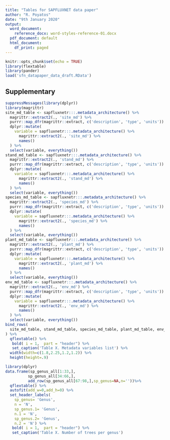 ```yaml
---
title: "Tables for SAPFLUXNET data paper"
author: "R. Poyatos"
date: "9th January 2020"
output:
  word_document: 
    reference_docx: word-styles-reference-01.docx
  pdf_document: default
  html_document:
    df_print: paged
---
```


```r
knitr::opts_chunk$set(echo = TRUE)
library(flextable)
library(pander)
load('sfn_datapaper_data_draft.RData')
```
## Supplementary 

\pagebreak


```r
suppressMessages(library(dplyr))
library(magrittr)
site_md_table <- sapfluxnetr:::.metadata_architecture() %>%
  magrittr::extract2(., 'site_md') %>%
  purrr::map_dfr(magrittr::extract, c('description', 'type', 'units')) %>%
  dplyr::mutate(
    variable = sapfluxnetr:::.metadata_architecture() %>%
      magrittr::extract2(., 'site_md') %>%
      names()
  ) %>%
  select(variable, everything())
stand_md_table <- sapfluxnetr:::.metadata_architecture() %>%
  magrittr::extract2(., 'stand_md') %>%
  purrr::map_dfr(magrittr::extract, c('description', 'type', 'units')) %>%
  dplyr::mutate(
    variable = sapfluxnetr:::.metadata_architecture() %>%
      magrittr::extract2(., 'stand_md') %>%
      names()
  ) %>%
  select(variable, everything())
species_md_table <- sapfluxnetr:::.metadata_architecture() %>%
  magrittr::extract2(., 'species_md') %>%
  purrr::map_dfr(magrittr::extract, c('description', 'type', 'units')) %>%
  dplyr::mutate(
    variable = sapfluxnetr:::.metadata_architecture() %>%
      magrittr::extract2(., 'species_md') %>%
      names()
  ) %>%
  select(variable, everything())
plant_md_table <- sapfluxnetr:::.metadata_architecture() %>%
  magrittr::extract2(., 'plant_md') %>%
  purrr::map_dfr(magrittr::extract, c('description', 'type', 'units')) %>%
  dplyr::mutate(
    variable = sapfluxnetr:::.metadata_architecture() %>%
      magrittr::extract2(., 'plant_md') %>%
      names()
  ) %>%
  select(variable, everything())
env_md_table <- sapfluxnetr:::.metadata_architecture() %>%
  magrittr::extract2(., 'env_md') %>%
  purrr::map_dfr(magrittr::extract, c('description', 'type', 'units')) %>%
  dplyr::mutate(
    variable = sapfluxnetr:::.metadata_architecture() %>%
      magrittr::extract2(., 'env_md') %>%
      names()
  ) %>%
  select(variable, everything())
bind_rows(
  site_md_table, stand_md_table, species_md_table, plant_md_table, env_md_table
) %>% 
  qflextable() %>%
   bold( i = 1,  part = "header") %>%
   set_caption('Table X. Metadata variables list') %>% 
  width(width=c(1.8,2.25,1.2,1.2)) %>%
  height(height=.9)
```
\pagebreak

```r
library(dplyr)
data.frame(sp_genus_all[1:33,],
          sp_genus_all[34:66,],
          add_row(sp_genus_all[67:98,],sp_genus=NA,n=''))%>% 
  qflextable() %>% 
  autofit(add_w=0,add_h=0) %>%
  set_header_labels(
    sp_genus= 'Genus',
    n = 'N',
    sp_genus.1= 'Genus',
    n.1 = 'N',
    sp_genus.2= 'Genus',
    n.2 = 'N') %>% 
   bold( i = 1,  part = "header") %>% 
   set_caption('Table X. Number of trees per genus')

```